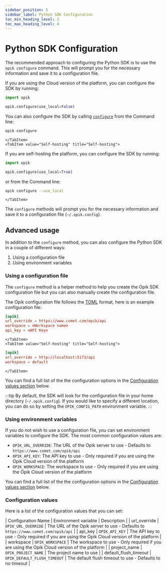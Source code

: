 ```yaml
---
sidebar_position: 5
sidebar_label: Python SDK Configuration
toc_min_heading_level: 2
toc_max_heading_level: 4
---
```



# Python SDK Configuration

The recommended approach to configuring the Python SDK is to use the `opik configure` command. This will prompt you for the necessary information and save it to a configuration file.

<Tabs>
    <TabItem value="Opik Cloud" title="Opik Cloud">

If you are using the Cloud version of the platform, you can configure the SDK by running:

```python
import opik

opik.configure(use_local=False)
```

You can also configure the SDK by calling [`configure`](https://www.comet.com/docs/opik/python-sdk-reference/cli.html) from the Command line:

```bash
opik configure
```

    </TabItem>
    <TabItem value="Self-hosting" title="Self-hosting">
If you are self-hosting the platform, you can configure the SDK by running:

```python
import opik

opik.configure(use_local=True)
```

or from the Command line:

```bash
opik configure --use_local
```

    </TabItem>
</Tabs>

The `configure` methods will prompt you for the necessary information and save it to a configuration file (`~/.opik.config`).

## Advanced usage

In addition to the `configure` method, you can also configure the Python SDK in a couple of different ways:
1. Using a configuration file
2. Using environment variables

### Using a configuration file

The `configure` method is a helper method to help you create the Opik SDK configuration file but you can also manually create the configuration file.

The Opik configuration file follows the [TOML](https://github.com/toml-lang/toml) format, here is an example configuration file:

<Tabs>
    <TabItem value="Opik Cloud" title="Opik Cloud">

```toml
[opik]
url_override = https://www.comet.com/opik/api
workspace = <Workspace name>
api_key = <API Key>
```

    </TabItem>
    <TabItem value="Self-hosting" title="Self-hosting">
```toml
[opik]
url_override = http://localhost:5173/api
workspace = default
```
    </TabItem>
</Tabs>


You can find a full list of the the configuration options in the [Configuration values section](/tracing/sdk_configuration#configuration-values) below.

:::tip
By default, the SDK will look for the configuration file in your home directory (`~/.opik.config`). If you would like to specify a different location, you can do so by setting the `OPIK_CONFIG_PATH` environment variable.
:::

### Using environment variables

If you do not wish to use a configuration file, you can set environment variables to configure the SDK. The most common configuration values are:

- `OPIK_URL_OVERRIDE`: The URL of the Opik server to use - Defaults to `https://www.comet.com/opik/api`
- `OPIK_API_KEY`: The API key to use - Only required if you are using the Opik Cloud version of the platform
- `OPIK_WORKSPACE`: The workspace to use - Only required if you are using the Opik Cloud version of the platform

You can find a full list of the the configuration options in the [Configuration values section](/tracing/sdk_configuration#configuration-values) below.

### Configuration values

Here is a list of the configuration values that you can set:

| Configuration Name | Environment variable | Description |
| url_override | `OPIK_URL_OVERRIDE` | The URL of the Opik server to use - Defaults to `https://www.comet.com/opik/api` |
| api_key | `OPIK_API_KEY` | The API key to use - Only required if you are using the Opik Cloud version of the platform |
| workspace | `OPIK_WORKSPACE` | The workspace to use - Only required if you are using the Opik Cloud version of the platform |
| project_name | `OPIK_PROJECT_NAME` | The project name to use |
| default_flush_timeout | `OPIK_DEFAULT_FLUSH_TIMEOUT` | The default flush timeout to use - Defaults to no timeout |
